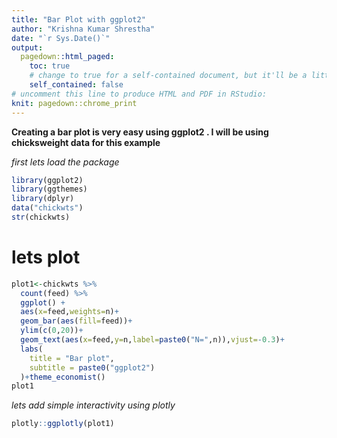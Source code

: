 ```yaml
---
title: "Bar Plot with ggplot2"
author: "Krishna Kumar Shrestha"
date: "`r Sys.Date()`"
output:
  pagedown::html_paged:
    toc: true
    # change to true for a self-contained document, but it'll be a litte slower for Pandoc to render
    self_contained: false
# uncomment this line to produce HTML and PDF in RStudio:
knit: pagedown::chrome_print
---
```


**Creating a bar plot is very easy using ggplot2 . I will be using chicksweight data for this example**

*first lets load the package*

```r
library(ggplot2)
library(ggthemes)
library(dplyr)
data("chickwts")
str(chickwts)
```

# lets plot 

```r
plot1<-chickwts %>% 
  count(feed) %>%
  ggplot() +
  aes(x=feed,weights=n)+
  geom_bar(aes(fill=feed))+
  ylim(c(0,20))+
  geom_text(aes(x=feed,y=n,label=paste0("N=",n)),vjust=-0.3)+
  labs(
    title = "Bar plot",
    subtitle = paste0("ggplot2")
  )+theme_economist()
plot1
```

*lets add simple interactivity using plotly*

```r
plotly::ggplotly(plot1)
```
